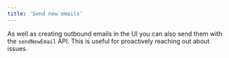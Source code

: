 ```yaml
---
title: 'Send new emails'
---
```


As well as creating outbound emails in the UI you can also send them with the `sendNewEmail` API. This is useful for proactively reaching out about issues.

<Tabs>
  <Tab title="Typescript SDK">
    <Snippet file="typescript-sdk/send-email.mdx" />
  </Tab>
  <Tab title="GraphQL">
    <Snippet file="graphql/send-email.mdx" />
  </Tab>
</Tabs>
